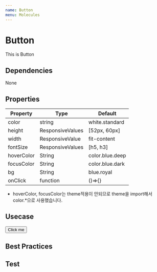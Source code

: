 ```yaml
---
name: Button
menu: Molecules
---
```



# Button

This is Button

## Dependencies
<App>
<Flex>
<Chip bg="blue.deep" color="#FFF">None</Chip>
</Flex>
</App>

## Properties

|Property|Type|Default|
|-|-|-|
| color | string | white.standard |
| height | ResponsiveValues | [52px, 60px] |
| width | ResponsiveValue | fit-content |
| fontSize | ResponsiveValues | [h5, h3] |
| hoverColor | String | color.blue.deep |
| focusColor | String | color.blue.dark |
| bg | String | blue.royal |
| onClick | function | ()=>{} |

- hoverColor, focusColor는 theme적용이 안되므로 theme을 import해서 color.*으로 사용했습니다.

## Usecase

<Playground>
  <App>
    <Button>Click me</Button>
  </App>
</Playground>

## Best Practices

## Test
